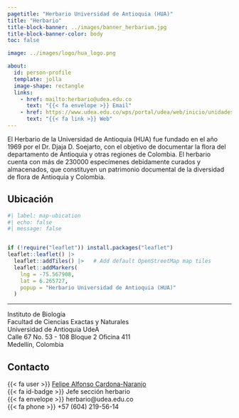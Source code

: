 ```yaml
---
pagetitle: "Herbario Universidad de Antioquia (HUA)"
title: "Herbario"
title-block-banner: ../images/banner_herbarium.jpg
title-block-banner-color: body
toc: false

image: ../images/logo/hua_logo.png

about:
  id: person-profile
  template: jolla
  image-shape: rectangle
  links:
    - href: mailto:herbario@udea.edu.co
      text: "{{< fa envelope >}} Email"
    - href: https://www.udea.edu.co/wps/portal/udea/web/inicio/unidades-academicas/ciencias-exactas-naturales/herbario
      text: "{{< fa link >}} Web"
---
```


:::{#person-profile}
:::

El Herbario de la Universidad de Antioquia (HUA) fue fundado en el año 1969 por el Dr. Djaja D. Soejarto, con el objetivo de documentar la flora del departamento de Antioquia y otras regiones de Colombia. El herbario cuenta con más de 230000 especímenes debidamente curados y almacenados, que constituyen un patrimonio documental de la  diversidad de flora de Antioquia y Colombia.

## Ubicación

```r
#| label: map-ubication
#| echo: false
#| message: false


if (!require("leaflet")) install.packages("leaflet")
leaflet::leaflet() |> 
  leaflet::addTiles() |>   # Add default OpenStreetMap map tiles
  leaflet::addMarkers(
    lng = -75.567908,
    lat = 6.265727,
    popup = "Herbario Universidad de Antioquia (HUA)"
  )
```

***

Instituto de Biología\
Facultad de Ciencias Exactas y Naturales\
Universidad de Antioquia UdeA\
Calle 67 No. 53 - 108 Bloque 2 Oficina 411\
Medellín, Colombia

## Contacto

{{< fa user >}} [Felipe Alfonso Cardona-Naranjo](../people/cardona-naranjo_felipe-alfonso/index.qmd)\
{{< fa id-badge >}} Jefe sección herbario\
{{< fa envelope >}} herbario\@udea.edu.co\
{{< fa phone >}} +57 (604) 219-56-14\